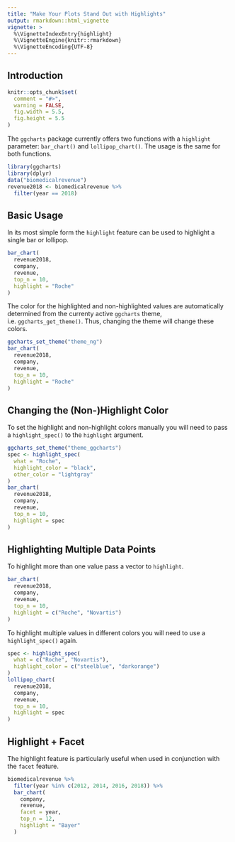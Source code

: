 ```yaml
---
title: "Make Your Plots Stand Out with Highlights"
output: rmarkdown::html_vignette
vignette: >
  %\VignetteIndexEntry{highlight}
  %\VignetteEngine{knitr::rmarkdown}
  %\VignetteEncoding{UTF-8}
---
```


## Introduction

```r
knitr::opts_chunk$set(
  comment = "#>",
  warning = FALSE,
  fig.width = 5.5,
  fig.height = 5.5
)
```

The `ggcharts` package currently offers two functions with a `highlight` parameter: `bar_chart()` and `lollipop_chart()`. The usage is the same for both functions.

```r
library(ggcharts)
library(dplyr)
data("biomedicalrevenue")
revenue2018 <- biomedicalrevenue %>%
  filter(year == 2018)
```


## Basic Usage

In its most simple form the `highlight` feature can be used to highlight a single bar or lollipop. 

```r
bar_chart(
  revenue2018,
  company,
  revenue,
  top_n = 10,
  highlight = "Roche"
)
```

The color for the highlighted and non-highlighted values are automatically determined from the currenty active `ggcharts` theme, i.e. `ggcharts_get_theme()`. Thus, changing the theme will change these colors.

```r
ggcharts_set_theme("theme_ng")
bar_chart(
  revenue2018,
  company,
  revenue,
  top_n = 10,
  highlight = "Roche"
)
```


## Changing the (Non-)Highlight Color

To set the highlight and non-highlight colors manually you will need to pass a `highlight_spec()` to the `highlight` argument.

```r
ggcharts_set_theme("theme_ggcharts")
spec <- highlight_spec(
  what = "Roche",
  highlight_color = "black",
  other_color = "lightgray"
)
bar_chart(
  revenue2018,
  company,
  revenue,
  top_n = 10,
  highlight = spec
)
```


## Highlighting Multiple Data Points

To highlight more than one value pass a vector to `highlight`.

```r
bar_chart(
  revenue2018,
  company,
  revenue,
  top_n = 10,
  highlight = c("Roche", "Novartis")
)
```

To highlight multiple values in different colors you will need to use a `highlight_spec()` again.

```r
spec <- highlight_spec(
  what = c("Roche", "Novartis"),
  highlight_color = c("steelblue", "darkorange")
)
lollipop_chart(
  revenue2018,
  company,
  revenue,
  top_n = 10,
  highlight = spec
)
```


## Highlight + Facet

The highlight feature is particularly useful when used in conjunction with the `facet` feature.

```r
biomedicalrevenue %>%
  filter(year %in% c(2012, 2014, 2016, 2018)) %>%
  bar_chart(
    company,
    revenue,
    facet = year,
    top_n = 12,
    highlight = "Bayer"
  )
```

